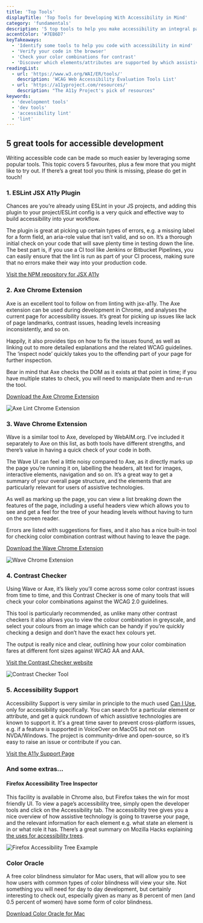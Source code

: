 ```yaml
---
title: 'Top Tools'
displayTitle: 'Top Tools for Developing With Accessibility in Mind'
category: 'fundamentals'
description: '5 top tools to help you make accessibility an integral part of your development practices, and a few more you might like to try out besides!'
accentColor: '#7EB6D7'
keyTakeaways:
  - 'Identify some tools to help you code with accessibility in mind'
  - 'Verify your code in the browser'
  - 'Check your color combinations for contrast'
  - 'Discover which elements/attributes are supported by which assistive technologies'
readingList:
  - url: 'https://www.w3.org/WAI/ER/tools/'
    description: 'WCAG Web Accessibility Evaluation Tools List'
  - url: 'https://a11yproject.com/resources/'
    description: "The A11y Project's pick of resources"
keywords:
  - 'development tools'
  - 'dev tools'
  - 'accessibility lint'
  - 'lint'
---
```


## 5 great tools for accessible development

Writing accessible code can be made so much easier by leveraging some popular tools. This topic covers 5 favourites, plus a few more that you might like to try out. If there’s a great tool you think is missing, please do <Link to="/contact">get in touch</Link>!

### 1. ESLint JSX A11y Plugin

Chances are you’re already using ESLint in your JS projects, and adding this plugin to your project/ESLint config is a very quick and effective way to build accessibility into your workflow.

The plugin is great at picking up certain types of errors, e.g. a missing label for a form field, an aria-role value that isn’t valid, and so on. It’s a thorough initial check on your code that will save plenty time in testing down the line. The best part is, if you use a CI tool like Jenkins or Bitbucket Pipelines, you can easily ensure that the lint is run as part of your CI process, making sure that no errors make their way into your production code.

<a href="https://www.npmjs.com/package/eslint-plugin-jsx-a11y">Visit the NPM repository for JSX A11y</a>

### 2. Axe Chrome Extension

Axe is an excellent tool to follow on from linting with jsx-a11y. The Axe extension can be used during development in Chrome, and analyses the current page for accessibility issues. It’s great for picking up issues like lack of page landmarks, contrast issues, heading levels increasing inconsistently, and so on.

Happily, it also provides tips on how to fix the issues found, as well as linking out to more detailed explanations and the related WCAG guidelines. The ‘inspect node’ quickly takes you to the offending part of your page for further inspection.

Bear in mind that Axe checks the DOM as it exists at that point in time; if you have multiple states to check, you will need to manipulate them and re-run the tool.

<a href="https://chrome.google.com/webstore/detail/axe/lhdoppojpmngadmnindnejefpokejbdd">Download the Axe Chrome Extension</a>

![Axe Lint Chrome Extension](./AxeLint.png)

### 3. Wave Chrome Extension

Wave is a similar tool to Axe, developed by WebAIM.org. I’ve included it separately to Axe on this list, as both tools have different strengths, and there’s value in having a quick check of your code in both.

The Wave UI can feel a little noisy compared to Axe, as it directly marks up the page you’re running it on, labelling the headers, alt text for images, interactive elements, navigation and so on. It’s a great way to get a summary of your overall page structure, and the elements that are particularly relevant for users of assistive technologies.

As well as marking up the page, you can view a list breaking down the features of the page, including a useful headers view which allows you to see and get a feel for the tree of your heading levels without having to turn on the screen reader.

Errors are listed with suggestions for fixes, and it also has a nice built-in tool for checking color combination contrast without having to leave the page.

<a href="https://chrome.google.com/webstore/detail/wave-evaluation-tool/jbbplnpkjmmeebjpijfedlgcdilocofh">Download the Wave Chrome Extension</a>

![Wave Chrome Extension](./WaveHeaders.png)

### 4. Contrast Checker

Using Wave or Axe, it’s likely you’ll come across some color contrast issues from time to time, and this Contrast Checker is one of many tools that will check your color combinations against the WCAG 2.0 guidelines.

This tool is particularly recommended, as unlike many other contrast checkers it also allows you to view the colour combination in greyscale, and select your colours from an image which can be handy if you’re quickly checking a design and don’t have the exact hex colours yet.

The output is really nice and clear, outlining how your color combination fares at different font sizes against WCAG AA and AAA.

<a href="https://contrastchecker.com/">Visit the Contrast Checker website</a>

![Contrast Checker Tool](./ContrastChecker.png)

### 5. Accessibility Support

Accessibility Support is very similar in principle to the much used <a href="https://caniuse.com/">Can I Use</a>, only for accessibility specifically. You can search for a particular element or attribute, and get a quick rundown of which assistive technologies are known to support it. It's a great time saver to prevent cross-platform issues, e.g. if a feature is supported in VoiceOver on MacOS but not on NVDA/Windows. The project is community-drive and open-source, so it’s easy to raise an issue or contribute if you can.

<a href="https://a11ysupport.io/">Visit the A11y Support Page</a>

### And some extras…

#### Firefox Accessibility Tree Inspector

This facility is available in Chrome also, but Firefox takes the win for most friendly UI. To view a page’s accessibility tree, simply open the developer tools and click on the Accessibility tab. The accessibility tree gives you a nice overview of how assistive technology is going to traverse your page, and the relevant information for each element e.g. what state an element is in or what role it has. There’s a great summary on Mozilla Hacks explaining [the uses for accessibility trees](https://hacks.mozilla.org/2019/06/how-accessibility-trees-inform-assistive-tech/).

![Firefox Accessibility Tree Example](./FirefoxTree.png)

### Color Oracle

A free color blindness simulator for Mac users, that will allow you to see how users with common types of color blindness will view your site. Not something you will need for day to day development, but certainly interesting to check out, especially given as many as 8 percent of men (and 0.5 percent of women) have some form of color blindness.

<a href="https://colororacle.org/">Download Color Oracle for Mac</a>
